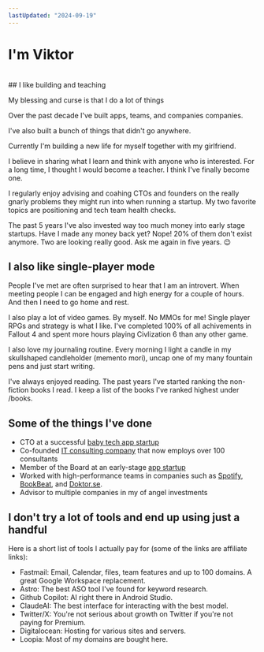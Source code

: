 ```yaml
---
lastUpdated: "2024-09-19"
---
```


# I'm Viktor  
<br/>
## I like building and teaching

My blessing and curse is that I do a lot of things

Over the past decade I've built <Link href="https://doktor.se/">apps</Link>, <Link href="https://babyjourney.se/">teams</Link>, and companies <Link href="https://www.devies.se/">companies</Link>. 

I've also built a <Link href="https://affirmado.com/">bunch</Link> <Link href="https://stockiful.com/">of</Link> <Link href="https://dailystoicwisdom.app/">things</Link> that didn't go anywhere.

<Link href="/now">Currently</Link> I'm building a new life for myself together with my girlfriend.

I believe in <Link href="/newsletter">sharing</Link> what I learn and think with anyone who is interested. For a long time, I thought I would become a teacher. I think I've finally become one.


I regularly enjoy <Link href="/naas">advising and coahing</Link> CTOs and founders on the really gnarly problems they might run into when running a startup. My two favorite topics are positioning and tech team health checks.

The past 5 years I've also invested way too much money into <Link href="/portfolio">early stage startups</Link>. Have I made any money back yet? Nope! 20% of them don't exist anymore. Two are looking really good. Ask me again in five years. 😉

## I also like single-player mode

People I've met are often surprised to hear that I am an introvert. When meeting people I can be engaged and high energy for a couple of hours. And then I need to go home and rest.

I also play a lot of video games. By myself. No MMOs for me! Single player RPGs and strategy is what I like. I've completed 100% of all achivements in Fallout 4 and spent more hours playing Civlization 6 than any other game.

I also love my journaling routine. Every morning I light a candle in my skullshaped candleholder (memento mori), uncap one of my many fountain pens and just start writing.

I've always enjoyed reading. The past years I've started ranking the non-fiction books I read. I keep a list of the books I've ranked highest under <Link href="/books">/books</Link>.

## Some of the things I've done

- CTO at a successful [baby tech app startup](https://babyjourney.se)
- Co-founded [IT consulting company](https://www.devies.se) that now employs over 100 consultants
- Member of the Board at an early-stage [app startup](https://microshift.app)
- Worked with high-performance teams in companies such as [Spotify](https://carthing.spotify.com/), [BookBeat](https://www.bookbeat.se/), and [Doktor.se](https://doktor.se/).
- Advisor to multiple companies in my <Link href="/portfolio"> of angel investments</Link>

## I don't try a lot of tools and end up using just a handful

Here is a short list of tools I actually pay for (some of the links are affiliate links):

* <Link href="https://join.fastmail.com/92cbc1be" >Fastmail</Link>: Email, Calendar, files, team features and up to 100 domains. A great Google Workspace replacement.
* <Link href="https://tryastro.app?aff=jmkWL">Astro</Link>: The best ASO tool I've found for keyword research.
* <Link href="https://github.com/features/copilot">Github Copilot</Link>: AI right there in Android Studio.
* <Link href="https://www.anthropic.com/">ClaudeAI</Link>: The best interface for interacting with the best model.
* <Link href="https://twitter.com/">Twitter/X</Link>: You're not serious about growth on Twitter if you're not paying for Premium.
* <Link href="https://m.do.co/c/52c509c9280e">Digitalocean</Link>: Hosting for various sites and servers.
* <Link href="https://loopia.se">Loopia</Link>: Most of my domains are bought here.
